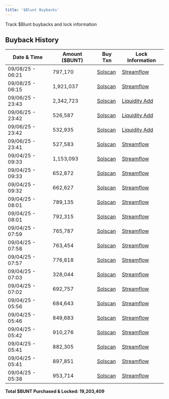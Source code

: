 ```yaml
---
title: '$Blunt Buybacks'
---
```

Track $Blunt buybacks and lock information

## Buyback History

| Date & Time | Amount ($BUNT) | Buy Txn | Lock Information |
|-------------|----------------|---------|------------------|
| 09/08/25 - 06:21 | 797,170 | [Solscan](https://solscan.io/tx/5FPZnQQzjUgPw3YuLs7GieXDdAxfSRqygF1LVhvzspm1xw674VGYHahznXhCbYZ75W9hp5ySiF2jXM9xB8TWy7H3) | [Streamflow](https://app.streamflow.finance/contract/solana/mainnet/EEAM3NcN2EfxLQnnZwyEFVR6iKFpMZWCe67HidDqB3T7) |
| 09/08/25 - 06:15 | 1,921,037 | [Solscan](https://solscan.io/tx/W9sBv9LkSuWZoAHiGiyjxyicjHt94wGykxyGGvJBWXPiUXxbZudug6qjqt7crfwhkcoPpBzvr3KzVrj9GijV7u9) | [Streamflow](https://app.streamflow.finance/contract/solana/mainnet/EEAM3NcN2EfxLQnnZwyEFVR6iKFpMZWCe67HidDqB3T7) |
| 09/06/25 - 23:43 | 2,342,723 | [Solscan](https://solscan.io/tx/5L3zLifgJm8uYcYtMSoTTboLRVyooL5UuZowsoeCZ7YQvg9ajooZvCHsMQDVdK9hZjuKsAcp2ynciEEKxfBvgD8R) | [Liquidity Add](https://solscan.io/tx/DEqMQHLn5BvhmAHiY7izjk6nsLT1mYHBm3vtvWjnrS1bi8maPE59maJQfTiGMniz4q8fKDC7Gvu8fUZSS4buXJT) |
| 09/06/25 - 23:42 | 526,587 | [Solscan](https://solscan.io/tx/2VfVD4We1sPTwiPpbc3KFurMPZm3XB9kaR46f3p4S5mZQRSWxQhfX62mB11X5qhkf99Xt4apweTJZmRrFcwvoxUj) | [Liquidity Add](https://solscan.io/tx/DEqMQHLn5BvhmAHiY7izjk6nsLT1mYHBm3vtvWjnrS1bi8maPE59maJQfTiGMniz4q8fKDC7Gvu8fUZSS4buXJT) |
| 09/06/25 - 23:42 | 532,935 | [Solscan](https://solscan.io/tx/EsofqKFzsS3MhnpXTViwKjYXQL9qD2GgPGDW8cE3RgJqUv8oJCTRNrZK5huttjtpcqa9yP6JKjfidgfZXJj6zx5) | [Liquidity Add](https://solscan.io/tx/DEqMQHLn5BvhmAHiY7izjk6nsLT1mYHBm3vtvWjnrS1bi8maPE59maJQfTiGMniz4q8fKDC7Gvu8fUZSS4buXJT) |
| 09/06/25 - 23:41 | 527,583 | [Solscan](https://solscan.io/tx/5HYFLZHZhmjFGMG1FEMy6aGxEsg2R8AywmUfVgNvmQhzx7Vvs8KL4pzTbdJWM1GpjeGqsF67ENNwM6fUVvTi7HWv) | [Streamflow](https://app.streamflow.finance/contract/solana/mainnet/92xLfgFghFjvhxJ1gaK9uXtHMy1zhrpqKuhmtTttBisZ) |
| 09/04/25 - 09:33 | 1,153,093 | [Solscan](https://solscan.io/tx/5hbH7mHq7nVs8K2K2AuPzMznHUVNBwNetth5Uj1D1sBUWfEqmZY15A5Lhi77SoUm9AojcccXUEvp43q8DUXeXCXn) | [Streamflow](https://app.streamflow.finance/contract/solana/mainnet/92xLfgFghFjvhxJ1gaK9uXtHMy1zhrpqKuhmtTttBisZ) |
| 09/04/25 - 09:33 | 652,872 | [Solscan](https://solscan.io/tx/2h9QhEXQbQWuxS8kJjhNftfBzbANDBaHRdVP3TmFjPeuizq1jYj7tXkvsB521PoAqWJ2YeZHmfkE48FCjtsFRXFB) | [Streamflow](https://app.streamflow.finance/contract/solana/mainnet/92xLfgFghFjvhxJ1gaK9uXtHMy1zhrpqKuhmtTttBisZ) |
| 09/04/25 - 09:32 | 662,627 | [Solscan](https://solscan.io/tx/3awGR1VYQ9vuh7V4hf2iX5tjBA8bnouQZpFpqEL8ES8C7PPcRnopQUsPkpxYZQExfgt5tf9N7VsrV7VnkeAuiTFn) | [Streamflow](https://app.streamflow.finance/contract/solana/mainnet/92xLfgFghFjvhxJ1gaK9uXtHMy1zhrpqKuhmtTttBisZ) |
| 09/04/25 - 08:01 | 789,135 | [Solscan](https://solscan.io/tx/3N36g71HjL5FZ9mDBcxZ1TjhYCZXuGQyqgFVgGm3yvR3ydEPSvcYr83Jnr9cNtqRqq9UfJKP57FSJYaiE4ji9bTA) | [Streamflow](https://app.streamflow.finance/contract/solana/mainnet/92xLfgFghFjvhxJ1gaK9uXtHMy1zhrpqKuhmtTttBisZ) |
| 09/04/25 - 08:01 | 792,315 | [Solscan](https://solscan.io/tx/3ciNS81b8aMskKfHwrJord6sRDKWACMgECVAiivZvzFka6yvpsvoJ3SEBuEVgFi5ezXfqCfgrjFdmqDCtMmF8ymy) | [Streamflow](https://app.streamflow.finance/contract/solana/mainnet/92xLfgFghFjvhxJ1gaK9uXtHMy1zhrpqKuhmtTttBisZ) |
| 09/04/25 - 07:59 | 765,787 | [Solscan](https://solscan.io/tx/31ZVLWvN3JHMoAGkw1QSj9g651oFx4vAGXE4HGNp82EkKnXkKWdR6NJfYjmATaRd8PRaZ7BAou1jSp79TvAuukfe) | [Streamflow](https://app.streamflow.finance/contract/solana/mainnet/92xLfgFghFjvhxJ1gaK9uXtHMy1zhrpqKuhmtTttBisZ) |
| 09/04/25 - 07:58 | 763,454 | [Solscan](https://solscan.io/tx/4oZKTfvNHrKZZqmLyh4uiHM6tN9Kc84VEBzgyyNtSqnbLyp5eV2kxYBY8LcgDPKfFvpofwtU7Wh9ke2CNUhARwNS) | [Streamflow](https://app.streamflow.finance/contract/solana/mainnet/92xLfgFghFjvhxJ1gaK9uXtHMy1zhrpqKuhmtTttBisZ) |
| 09/04/25 - 07:57 | 776,818 | [Solscan](https://solscan.io/tx/4snJY8a39XbodrGfyH9XaocLKmYa7MwHbFBN14GASU8Qz79YcuSveUpurmrFSQo2ZASEgKSicqpHFFNb3ptBti5a) | [Streamflow](https://app.streamflow.finance/contract/solana/mainnet/92xLfgFghFjvhxJ1gaK9uXtHMy1zhrpqKuhmtTttBisZ) |
| 09/04/25 - 07:03 | 328,044 | [Solscan](https://solscan.io/tx/3jRTmNGDZ4UuXFiYPgymUraL3uNdvfRgtaW87rLtLMZAHJjWA7sgj49HTq2kdB5PZo8udoMBokVrfPgSCF59RVrx) | [Streamflow](https://app.streamflow.finance/contract/solana/mainnet/92xLfgFghFjvhxJ1gaK9uXtHMy1zhrpqKuhmtTttBisZ) |
| 09/04/25 - 07:02 | 692,757 | [Solscan](https://solscan.io/tx/6XxxDurNDH1HiB13dr3P3LbzZWdoSPqCoUReVNuwEm7xYdDWKKK8469MfqqNa9t7Hjuk6yaw5gqUMaCyh1yGJSf) | [Streamflow](https://app.streamflow.finance/contract/solana/mainnet/92xLfgFghFjvhxJ1gaK9uXtHMy1zhrpqKuhmtTttBisZ) |
| 09/04/25 - 05:56 | 684,643 | [Solscan](https://solscan.io/tx/vbBfaBAsdeevBRdsQVY4aMAvfxETWnjs4RVRyEHabHYrfX9iw3vPC6z8j8rPggKbucJ2mDy66JU1CLdhGbiK5vV) | [Streamflow](https://app.streamflow.finance/contract/solana/mainnet/92xLfgFghFjvhxJ1gaK9uXtHMy1zhrpqKuhmtTttBisZ) |
| 09/04/25 - 05:46 | 849,683 | [Solscan](https://solscan.io/tx/3E3c5KRSTCVdFXsBaZVURiDCupgWYLcRbRa8rcufxurrE1nSknPDWuQtuDNpQkF1QdQmdPn4y5cC3SFUY8CDtE6x) | [Streamflow](https://app.streamflow.finance/contract/solana/mainnet/92xLfgFghFjvhxJ1gaK9uXtHMy1zhrpqKuhmtTttBisZ) |
| 09/04/25 - 05:42 | 910,276 | [Solscan](https://solscan.io/tx/38tURXbjSJ5aj4bXG9u7fSLNkoDFFJxdbQyegVuupnhGnxU6qhUsEEYbmpjo15fwkjmCRfR5ZtQcYDjWDMfr1Qgb) | [Streamflow](https://app.streamflow.finance/contract/solana/mainnet/92xLfgFghFjvhxJ1gaK9uXtHMy1zhrpqKuhmtTttBisZ) |
| 09/04/25 - 05:41 | 882,305 | [Solscan](https://solscan.io/tx/eqazfGjVA8EYGe3qxPjzqemL4uC46jF3RrznCEP5Hfkh2c8qs2ZR3fxNnP7aYUetVJj9qXdRs4FwbpCPHNvrCwh) | [Streamflow](https://app.streamflow.finance/contract/solana/mainnet/92xLfgFghFjvhxJ1gaK9uXtHMy1zhrpqKuhmtTttBisZ) |
| 09/04/25 - 05:41 | 897,851 | [Solscan](https://solscan.io/tx/4Mj5v5ksdKnrZuPQtMrwfUkLy9YJqHA198Qk1BfJUW9hgZdUNjrgBrwynxRBYCZhdjwJUZviKPQig3GbbaJwnAGJ) | [Streamflow](https://app.streamflow.finance/contract/solana/mainnet/92xLfgFghFjvhxJ1gaK9uXtHMy1zhrpqKuhmtTttBisZ) |
| 09/04/25 - 05:38 | 953,714 | [Solscan](https://solscan.io/tx/3dPZbqXBWexxopeqDwR5NzysoZ5rP8tPkcEiyGrimKHSU6M49jStWuCbP9MZs6DbqYtrB6tLMtwGPXB14YBkAJcX) | [Streamflow](https://app.streamflow.finance/contract/solana/mainnet/92xLfgFghFjvhxJ1gaK9uXtHMy1zhrpqKuhmtTttBisZ) |

**Total $BUNT Purchased & Locked: 19,203,409**

